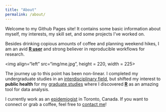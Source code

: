 ```yaml
---
title: "About"
permalink: /about/
---
```


Welcome to my Github Pages site! It contains some basic information about myself, my interests, my skill set, and some projects I've worked on.

Besides drinking copious amounts of coffee and planning weekend hikes, I am an avid **[R user](https://www.r-project.org/){target="_blank"}** and strong believer in reproducible workflows for research.  

<img align="left" src="img/me.jpg", height = 220, width = 225>

The journey up to this point has been non-linear. I completed my undergraduate studies in an [interdisciplinary field](https://www.schulich.uwo.ca/biophysics/undergraduate/future_students/what_is_medical_biophysics.html){target="_blank"}, but shifted my interest to **public health** for my [graduate studies](https://www.bu.edu/sph/){target="_blank"} where I discovered [**R**](https://www.r-project.org/) as an amazing tool for data analysis.

I currently work as an [epidemiogist](https://www.bmj.com/about-bmj/resources-readers/publications/epidemiology-uninitiated/1-what-epidemiology){target="_blank"} in Toronto, Canada. If you want to connect or grab a coffee, feel free to [contact me](contact.html)!
